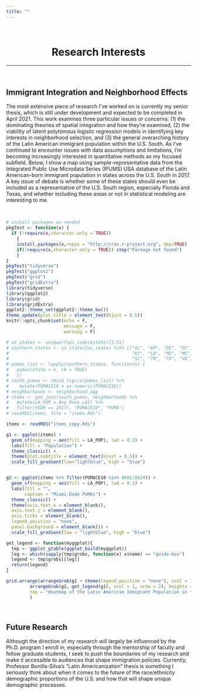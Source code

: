```yaml
---
title: ""
---
```


<br>

<center>
# Research Interests
</center>

***

<br>

## Immigrant Integration and Neighborhood Effects

The most extensive piece of research I've worked on is currently my senior thesis, which is still under development and expected to be completed in April 2021. This work examines three particular issues or concerns: (1) the dominating theories of spatial integration and how they're examined, (2) the viability of latent polytomous logistic regression models in identifying key interests in neighborhood selection, and (3) the general overarching history of the Latin American immigrant population within the U.S. South. As I've continued to encounter issues with data assumptions and limitations, I'm becoming increasingly interested in quantitative methods as my focused subfield. Below, I show a map using sample-representative data from the Integrated Public Use Microdata Series (IPUMS) USA database of the Latin American-born immigrant population in states across the U.S. South in 2017. A key issue of debate is whether some of these states should even be included as a representative of the U.S. South region, especially Florida and Texas, and whether including these areas or not in statistical modeling are interesting to me. 

<br>

```r
# install packages as needed
pkgTest <- function(x) {
  if (!require(x,character.only = TRUE))
    {
    install.packages(x,repos = "http://cran.r-project.org", dep=TRUE)
    if(!require(x,character.only = TRUE)) stop("Package not found")
    }
}
pkgTest("tidyverse")
pkgTest("ggplot2")
pkgTest("grid")
pkgTest("gridExtra")
library(tidyverse)
library(ggplot2)
library(grid)
library(gridExtra)
ggplot2::theme_set(ggplot2::theme_bw())
theme_update(plot.title = element_text(hjust = 0.5))
knitr::opts_chunk$set(echo = F,
                      message = F,
                      warning = F)
```


```r

# us_states <- unique(fips_codes$state)[1:51]
# southern_states <- us_states[us_states %in% c("AL", "AR", "DE", "DC", "FL", "GA",
#                                               "KY", "LA", "MD", "MS", "NC", "OK",
#                                               "SC", "TN", "TX", "VA", "WV")]
# pumas_list <- lapply(southern_states, function(x) {
#   pumas(state = x, cb = TRUE)
#   })
# south_pumas <- rbind_tigris(pumas_list) %>%
#    mutate(PUMACE10 = as.numeric(PUMACE10))
# neighborhoods <- neighborhood_agg
# items <- geo_join(south_pumas, neighborhoods %>%
#   mutate(LA_POP = Any_Race_LAI) %>%
#   filter(YEAR == 2017), "PUMACE10", "PUMA")
# saveRDS(items, file = "items.Rds")

items <- readRDS("items_copy.Rds")

g1 <- ggplot(items) +
  geom_sf(mapping = aes(fill = LA_POP), lwd = 0.2) + 
  labs(fill = "Population") +
  theme_classic() +
  theme(plot.subtitle = element_text(hjust = 0.5)) +
  scale_fill_gradient(low="lightblue", high = "blue")


g2 <- ggplot(items %>% filter(PUMACE10 %in% 8601:8624)) +
  geom_sf(mapping = aes(fill = LA_POP), lwd = 0.1) +
  labs(fill = "",
       caption = "Miami-Dade PUMAs") +
  theme_classic() +
  theme(axis.text.x = element_blank(),
  axis.text.y = element_blank(),
  axis.ticks = element_blank(),
  legend.position = "none",
  panel.background = element_blank()) +
  scale_fill_gradient(low = "lightblue", high = "blue")

get_legend <- function(myggplot){
  tmp <- ggplot_gtable(ggplot_build(myggplot))
  leg <- which(sapply(tmp$grobs, function(x) x$name) == "guide-box")
  legend <- tmp$grobs[[leg]]
  return(legend)
}

grid.arrange(arrangeGrob(g1 + theme(legend.position = "none"), ncol = 1, nrow = 1),
         arrangeGrob(g2, get_legend(g1), ncol = 1, nrow = 2), heights = c(5, 1), widths = c(4, 1),
         top = "Heatmap of the Latin American Immigrant Population in the U.S. South in 2017"
         )
```

<br>

## Future Research

Although the direction of my research will largely be influenced by the Ph.D. program I enroll in, especially through the mentorship of faculty and fellow graduate students, I seek to push the boundaries of my research and make it accessible to audiences that shape immigration policies. Currently, Professor Bonilla-Silva's "Latin Americanization" thesis is something I seriously think about when it comes to the future of the race/ethnicity demographic proportions of the U.S. and how that will shape unique demographic processes.

